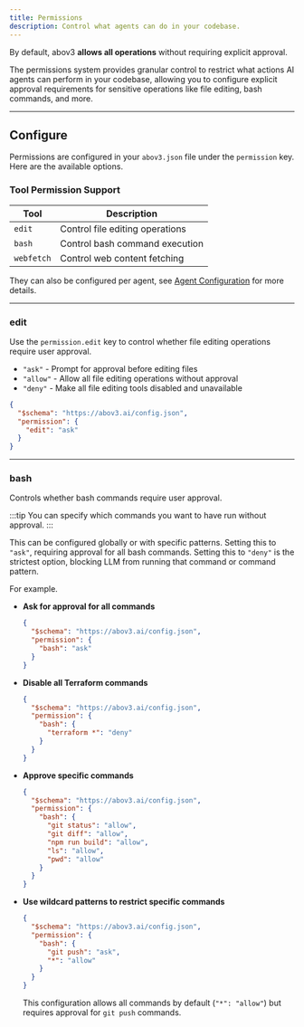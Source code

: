 ```yaml
---
title: Permissions
description: Control what agents can do in your codebase.
---
```


By default, abov3 **allows all operations** without requiring explicit approval.

The permissions system provides granular control to restrict what actions AI agents can perform in your codebase, allowing you to configure explicit approval requirements for sensitive operations like file editing, bash commands, and more.

---

## Configure

Permissions are configured in your `abov3.json` file under the `permission` key. Here are the available options.

### Tool Permission Support

| Tool       | Description                     |
| ---------- | ------------------------------- |
| `edit`     | Control file editing operations |
| `bash`     | Control bash command execution  |
| `webfetch` | Control web content fetching    |

They can also be configured per agent, see [Agent Configuration](/docs/agents#agent-configuration) for more details.

---

### edit

Use the `permission.edit` key to control whether file editing operations require user approval.

- `"ask"` - Prompt for approval before editing files
- `"allow"` - Allow all file editing operations without approval
- `"deny"` - Make all file editing tools disabled and unavailable

```json title="abov3.json" {4}
{
  "$schema": "https://abov3.ai/config.json",
  "permission": {
    "edit": "ask"
  }
}
```

---

### bash

Controls whether bash commands require user approval.

:::tip
You can specify which commands you want to have run without approval.
:::

This can be configured globally or with specific patterns. Setting this to `"ask"`, requiring approval for all bash commands.
Setting this to `"deny"` is the strictest option, blocking LLM from running that command or command pattern.

For example.

- **Ask for approval for all commands**

  ```json title="abov3.json"
  {
    "$schema": "https://abov3.ai/config.json",
    "permission": {
      "bash": "ask"
    }
  }
  ```

- **Disable all Terraform commands**

  ```json title="abov3.json"
  {
    "$schema": "https://abov3.ai/config.json",
    "permission": {
      "bash": {
        "terraform *": "deny"
      }
    }
  }
  ```

- **Approve specific commands**

  ```json title="abov3.json"
  {
    "$schema": "https://abov3.ai/config.json",
    "permission": {
      "bash": {
        "git status": "allow",
        "git diff": "allow",
        "npm run build": "allow",
        "ls": "allow",
        "pwd": "allow"
      }
    }
  }
  ```

- **Use wildcard patterns to restrict specific commands**

  ```json title="abov3.json"
  {
    "$schema": "https://abov3.ai/config.json",
    "permission": {
      "bash": {
        "git push": "ask",
        "*": "allow"
      }
    }
  }
  ```

  This configuration allows all commands by default (`"*": "allow"`) but requires approval for `git push` commands.
